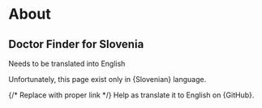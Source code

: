 
# About

## Doctor Finder for Slovenia

Needs to be translated into English

Unfortunately, this page exist only in {<Link href="https://zdravniki.sledilnik.org/sl/about">Slovenian</Link>} language.

{/* Replace with proper link */}
Help as translate it to English on {<Link href="https://github.com/sledilnik/zdravniki/blob/master/src/content/en/about.md" target="_blank" >GitHub</Link>}.
